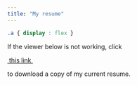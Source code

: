 ```yaml
---
title: "My resume"
---
```

``` css
.a { display : flex }

```

<div class = "a">
<p>If the viewer below is not working, click</p>
<a href = "Trevor Romich Resume 3_13_2022.pdf" target = "_blank">&nbsp;this link&nbsp;</a>
<p>to download a copy of my current resume.</p>
</div>
<br></br>